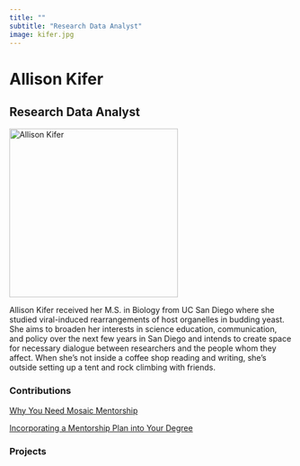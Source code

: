 ```yaml
---
title: ""
subtitle: "Research Data Analyst"
image: kifer.jpg
---
```


# Allison Kifer

## Research Data Analyst

![](kifer.jpg){alt="Allison Kifer" align="middle" fig-align="center" width="300" height="300"}

Allison Kifer received her M.S. in Biology from UC San Diego where she studied viral-induced rearrangements of host organelles in budding yeast. She aims to broaden her interests in science education, communication, and policy over the next few years in San Diego and intends to create space for necessary dialogue between researchers and the people whom they affect. When she's not inside a coffee shop reading and writing, she's outside setting up a tent and rock climbing with friends.

### Contributions

[Why You Need Mosaic Mentorship](../posts/undergrads/mentormosaic/)

[Incorporating a Mentorship Plan into Your Degree](../posts/undergrads/mentormosaic2/)

### Projects
